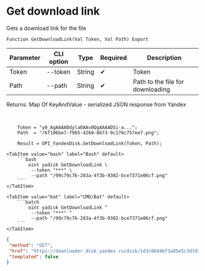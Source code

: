﻿---
sidebar_position: 6
description: Get download link and other functions to work with Yandex Disk in the Open Integration Package, a free open-source integration library for 1C:Enterprise 8, OneScript and CLI
keywords: [1C, 1С, 1С:Enterprise, 1С:Enterprise 8.3, API, Integration, Services, Exchange, OneScript, CLI, Yandex Disk]
---


# Get download link
 Gets a download link for the file



`Function GetDownloadLink(Val Token, Val Path) Export`

  | Parameter | CLI option | Type | Required | Description |
  |-|-|-|-|-|
  | Token | --token | String | &#x2714; | Token |
  | Path | --path | String | &#x2714; | Path to the file for downloading |

  
  Returns:  Map Of KeyAndValue - serialized JSON response from Yandex

<br/>



```bsl title="1C:Enterprise/OneScript code example"
    Token = "y0_AgAAAABdylaOAAs0QgAAAAD5i-a...";
    Path  = "/6f106be7-f9b5-4260-8673-9c176c757ee7.png";

    Result = OPI_YandexDisk.GetDownloadLink(Token, Path);
```
 

 <Tabs>
  
    <TabItem value="bash" label="Bash" default>
        ```bash
            oint yadisk GetDownloadLink \
             --token "***" \
             --path "/99c79c76-283a-4f3b-9302-bce7371e06cf.png"
        ```
    </TabItem>
  
    <TabItem value="bat" label="CMD/Bat" default>
        ```batch
            oint yadisk GetDownloadLink ^
             --token "***" ^
             --path "/99c79c76-283a-4f3b-9302-bce7371e06cf.png"
        ```
    </TabItem>
</Tabs>


```json title="Result"
{
 "method": "GET",
 "href": "https://downloader.disk.yandex.ru/disk/1d3c06846f3a85e5c3d7d31462a1ccb75371ca324573b383673244fdbb52f3b2/68c8caa4/gwThwhLBKYvLhQCNnqAHipg9dL32B8ucsRJtTnFcQwXyscfbJ8B8OyXfwGYeSiPiSjoRHIEODK4QYbBUqVd5IQ%3D%3D?uid=1573541518&filename=99c79c76-283a-4f3b-9302-bce7371e06cf.png&disposition=attachment&hash=&limit=0&content_type=multipart&owner_uid=1573541518&fsize=2114023&hid=03d7263840468e281bd0b238a26e7d0d&media_type=image&tknv=v3&etag=9e0176f87f6565a22f78e0f9b39a4d78",
 "templated": false
}
```
